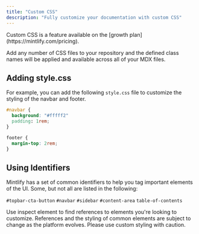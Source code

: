 ```yaml
---
title: "Custom CSS"
description: "Fully customize your documentation with custom CSS"
---
```


<Check>
  Custom CSS is a feature available on the [growth plan](https://mintlify.com/pricing).
</Check>

Add any number of CSS files to your repository and the defined class names will be applied and available across all of your MDX files.

## Adding style.css

For example, you can add the following `style.css` file to customize the styling of the navbar and footer.

```css
#navbar {
  background: "#fffff2"
  padding: 1rem;
}

footer {
  margin-top: 2rem;
}
```

## Using Identifiers

Mintlify has a set of common identifiers to help you tag important elements of the UI. Some, but not all are listed in the following:

`#topbar-cta-button` `#navbar` `#sidebar` `#content-area` `table-of-contents`

<Tip>
  Use inspect element to find references to elements you're looking to customize.
</Tip>

<Warning>
  References and the styling of common elements are subject to change as the platform evolves. Please use custom styling with caution.
</Warning>